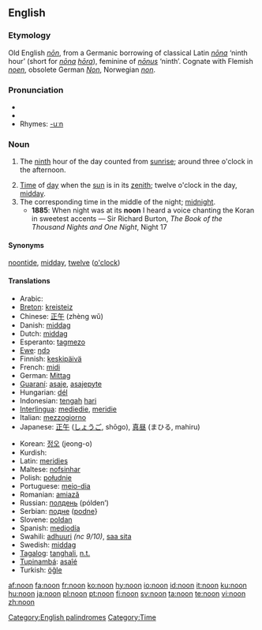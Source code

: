 ==English==
{{wikipedia}}

===Etymology===
Old English ''[[non#Old English|nōn]]'', from a Germanic borrowing of classical Latin ''[[nona|nōna]]'' ‘ninth hour’ (short for ''[[nona|nōna]] [[hora#Latin|hōra]]''), feminine of ''[[nonus|nōnus]]'' ‘ninth’.  Cognate with Flemish ''[[noen]]'', obsolete German ''[[Non]]'', Norwegian ''[[non#Norwegian|non]]''.

===Pronunciation===
* {{IPA|/nuːn/}}
* {{audio|en-us-noon.ogg|Audio (US)}}
* Rhymes: [[Rhymes:English:-uːn|-uːn]]

===Noun===
{{en-noun}}

# {{obsolete}} The [[ninth]] hour of the day counted from [[sunrise]]; around three o'clock in the afternoon.
# [[time|Time]] of [[day]] when the [[sun]] is in its [[zenith]]; twelve o'clock in the day, [[midday]].
# The corresponding time in the middle of the night; [[midnight]].
#* '''1885''': When night was at its '''noon''' I heard a voice chanting the Koran in sweetest accents — Sir Richard Burton, ''The Book of the Thousand Nights and One Night'', Night 17

====Synonyms====
[[noontide]], [[midday]], [[twelve]] ([[o'clock]])

====Translations====
{{trans-top|midday}}
* Arabic: {{Arab|[[ظهر]]}} {{IPAchar|(ʐóher)}} {{m}}
* [[Breton]]: [[kreisteiz]] {{m}}
* Chinese: [[正午]] (zhèng wǔ)
* Danish: [[middag]]
* Dutch: [[middag]] {{m}}
* Esperanto: [[tagmezo]]
* [[Ewe]]: [[ŋdɔ]]
* Finnish: [[keskipäivä]]
* French: [[midi]] {{m}}
* German: [[Mittag]] {{m}}
* [[Guaraní]]: [[asaje]], [[asajepyte]]
* Hungarian: [[dél]]
* Indonesian: [[tengah]] [[hari]]
* [[Interlingua]]: [[mediedie]], [[meridie]]
* Italian: [[mezzogiorno]] {{m}}
* Japanese: [[正午]] ([[しょうご]], shōgo), [[真昼]] (まひる, mahiru)
{{trans-mid}}
* Korean: [[정오]] (jeong-o)
* Kurdish: {{KUchar|[[نیوه‌ڕۆ]]}}
* Latin: [[meridies]] {{m}}
* Maltese: [[nofsinhar]] {{m}}
* Polish: [[południe]] {{n}}
* Portuguese: [[meio-dia]] {{m}}
* Romanian: [[amiază]] {{f}}
* Russian: [[полдень]] (pólden’) {{m}}
* Serbian: [[подне]] ([[podne]]} {{n}}
* Slovene: [[poldan]] {{m}}
* Spanish: [[mediodía]] {{m}}
* Swahili: [[adhuuri]] ''(nc 9/10)'', [[saa sita]]
* Swedish: [[middag]] {{c}}
* [[Tagalog]]: [[tanghali]], [[n.t.]]
* [[Tupinambá]]: [[asaîé]]
* Turkish: [[öğle]]
{{trans-bottom}}

[[Category:English palindromes]]
[[Category:Time]]

[[af:noon]]
[[fa:noon]]
[[fr:noon]]
[[ko:noon]]
[[hy:noon]]
[[io:noon]]
[[id:noon]]
[[it:noon]]
[[ku:noon]]
[[hu:noon]]
[[ja:noon]]
[[pl:noon]]
[[pt:noon]]
[[fi:noon]]
[[sv:noon]]
[[ta:noon]]
[[te:noon]]
[[vi:noon]]
[[zh:noon]]